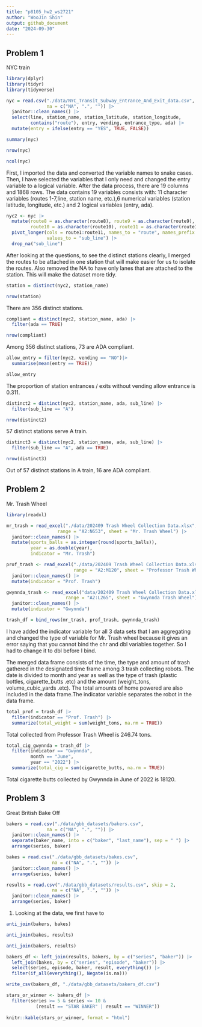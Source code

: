 ```yaml
---
title: "p8105_hw2_ws2721"
author: "WooJin Shin"
output: github_document
date: "2024-09-30"
---
```


Problem 1
------------------------------------------------------------
NYC train

```r
library(dplyr)
library(tidyr)
library(tidyverse)
```

```r
nyc = read.csv("./data/NYC_Transit_Subway_Entrance_And_Exit_data.csv", 
               na = c("NA", ".", "")) |> 
  janitor::clean_names() |> 
  select(line, station_name, station_latitude, station_longitude, 
         contains("route"), entry, vending, entrance_type, ada) |> 
  mutate(entry = ifelse(entry == "YES", TRUE, FALSE))
```

```r
summary(nyc)
```

```r
nrow(nyc)
```

```r
ncol(nyc)
```

First, I imported the data and converted the variable names to snake cases.
Then, I have selected the variables that I only need and changed the entry variable
to a logical variable.
After the data process, there are 19 columns and 1868 rows.
The data contains 19 variables consists with:
11 character variables (routes 1-7,line, station name, etc.),6 numerical
variables (station latitude, longitude, etc.) and 2 logical variables (entry, ada).

```r
nyc2 <- nyc |> 
  mutate(route8 = as.character(route8), route9 = as.character(route9), 
         route10 = as.character(route10), route11 = as.character(route11)) |>
  pivot_longer(cols = route1:route11, names_to = "route", names_prefix = "route",
               values_to = "sub_line") |> 
  drop_na("sub_line")
```

After looking at the questions, to see the distinct stations clearly, I merged the routes to be attached in one station that will make easier for us to isolate the routes.
Also removed the NA to have only lanes that are attached to the station. This will make the dataset more tidy.

```r
station = distinct(nyc2, station_name)

nrow(station)
```

There are 356 distinct stations.

```r
compliant = distinct(nyc2, station_name, ada) |> 
  filter(ada == TRUE)

nrow(compliant)
```

Among 356 distinct stations, 73 are ADA compliant.

```r
allow_entry = filter(nyc2, vending == "NO")|>
  summarise(mean(entry == TRUE))

allow_entry
```

The proportion of station entrances / exits without vending allow entrance is 0.311.

```r
distinct2 = distinct(nyc2, station_name, ada, sub_line) |> 
  filter(sub_line == "A")

nrow(distinct2)
```

57 distinct stations serve A train.

```r
distinct3 = distinct(nyc2, station_name, ada, sub_line) |> 
  filter(sub_line == "A", ada == TRUE)

nrow(distinct3)
```

Out of 57 distinct stations in A train, 16 are ADA compliant.


Problem 2
------------------------------------------------------------
Mr. Trash Wheel

```r
library(readxl)

mr_trash = read_excel("./data/202409 Trash Wheel Collection Data.xlsx", 
                   range = "A2:N653", sheet = "Mr. Trash Wheel") |> 
  janitor::clean_names() |> 
  mutate(sports_balls = as.integer(round(sports_balls)),
         year = as.double(year),
         indicator = "Mr. Trash")

prof_trash <- read_excel("./data/202409 Trash Wheel Collection Data.xlsx",
                         range = "A2:M120", sheet = "Professor Trash Wheel") |>
  janitor::clean_names() |> 
  mutate(indicator = "Prof. Trash")

gwynnda_trash <- read_excel("data/202409 Trash Wheel Collection Data.xlsx", 
                      range = "A2:L265", sheet = "Gwynnda Trash Wheel") |>
  janitor::clean_names() |> 
  mutate(indicator = "Gwynnda")

trash_df = bind_rows(mr_trash, prof_trash, gwynnda_trash)
```

I have added the indicator variable for all 3 data sets that I am aggregating and changed the type of variable for Mr. Trash wheel because it gives an error saying that you cannot bind the chr and dbl variables together. So I had to change it to dbl before I bind.

The merged data frame consists of the time, the type and amount of trash gathered in the designated time frame among 3 trash collecting robots. The date is divided to month and year as well as the type of trash (plastic bottles, cigarette_butts .etc) and the amount (weight_tons, volume_cubic_yards .etc). The total amounts of home powered are also included in the data frame.The indicator variable separates the robot in the data frame. 

```r
total_prof = trash_df |> 
  filter(indicator == "Prof. Trash") |> 
  summarize(total_weight = sum(weight_tons, na.rm = TRUE))
```

Total collected from Professor Trash Wheel is 246.74 tons.

```r
total_cig_gwynnda = trash_df |> 
  filter(indicator == "Gwynnda", 
         month == "June",
         year == "2022") |> 
  summarize(total_cig = sum(cigarette_butts, na.rm = TRUE))
```

Total cigarette butts collected by Gwynnda in June of 2022 is 18120.


Problem 3
------------------------------------------------------------
Great British Bake Off

```r
bakers = read.csv("./data/gbb_datasets/bakers.csv", 
               na = c("NA", ".", "")) |> 
  janitor::clean_names() |> 
  separate(baker_name, into = c("baker", "last_name"), sep = " ") |> 
  arrange(series, baker)

bakes = read.csv("./data/gbb_datasets/bakes.csv",
                 na = c("NA", ".", "")) |> 
  janitor::clean_names() |> 
  arrange(series, baker)

results = read.csv("./data/gbb_datasets/results.csv", skip = 2,
                 na = c("NA", ".", "")) |> 
  janitor::clean_names() |> 
  arrange(series, baker)
```

1. Looking at the data, we first have to 

```r
anti_join(bakers, bakes)
```

```r
anti_join(bakes, results)
```

```r
anti_join(bakers, results)
```


```r
bakers_df <- left_join(results, bakers, by = c("series", "baker")) |>
  left_join(bakes, by = c("series", "episode", "baker")) |>
  select(series, episode, baker, result, everything()) |> 
  filter(if_all(everything(), Negate(is.na)))

write_csv(bakers_df, "./data/gbb_datasets/bakers_df.csv")

stars_or_winner <- bakers_df |>
  filter(series >= 5 & series <= 10 & 
           (result == "STAR BAKER" | result == "WINNER"))
  
knitr::kable(stars_or_winner, format = "html")
```


```r

```

